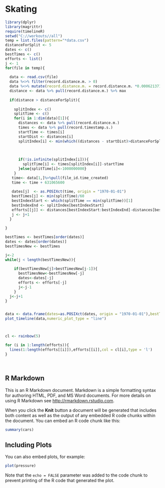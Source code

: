 # Skating 

```r

library(dplyr)
library(magrittr)
require(timelineR)
setwd("C://workouts//all")
temp = list.files(pattern="*data.csv")
distanceForSplit <- 5
dates <- c()
bestTimes <- c()
efforts <- list()
j <- 1
for(file in temp){
  
  data <- read.csv(file)
  data %<>% filter(record.distance.m. > 0)
  data %<>% mutate(record.distance.m. = record.distance.m. *0.000621371)
  distance <- data %>% pull(record.distance.m.) %>% max
  
  if(distance > distanceForSplit){
  
    splitIndex <- c()
    splitTime <- c()
    for(i in 1:dim(data)[1]){
      distances <- data %>% pull(record.distance.m.)
      times <- data %>% pull(record.timestamp.s.)
      startTime <- times[i]
      startDist <- distances[i] 
      splitIndex[i] <- min(which((distances - startDist)>distanceForSplit))
      
      
      
      if(!is.infinite(splitIndex[i])){
        splitTime[i] <- times[splitIndex[i]]-startTime
      }else{splitTime[i]<-1000000000}
    }
   time<- data[1,]%>%pull(file_id.time_created)
   time <- time + 631065600 
   
   dates[j]  <- as.POSIXct(time, origin = "1970-01-01")
   bestTimes[j] <- min(splitTime)/60
   bestIndexStart <- which(splitTime == min(splitTime))[1]
   bestIndexEnd <- splitIndex[bestIndexStart]
   efforts[[j]] <- distances[bestIndexStart:bestIndexEnd]-distances[bestIndexStart]
   j <- j+1
  }
  
}

bestTimes <- bestTimes[order(dates)]
dates <- dates[order(dates)]
bestTimesNew <- bestTimes

j<-2
while(j < length(bestTimesNew)){
  
    if(bestTimesNew[j]>bestTimesNew[j-1]){
      bestTimesNew<-bestTimesNew[-j]
      dates<-dates[-j]
      efforts <- efforts[-j]
      j<-j-1
    }
  j<-j+1
}  


data <- data.frame(dates=as.POSIXct(dates, origin = "1970-01-01"),bestTimes = bestTimesNew)
plot_timeline(data,numeric_plot_type = "line")



cl <- rainbow(5)

for (i in 1:length(efforts)){
  lines(1:length(efforts[[i]]),efforts[[i]],col = cl[i],type = 'l')
}




```

## R Markdown

This is an R Markdown document. Markdown is a simple formatting syntax for authoring HTML, PDF, and MS Word documents. For more details on using R Markdown see <http://rmarkdown.rstudio.com>.

When you click the **Knit** button a document will be generated that includes both content as well as the output of any embedded R code chunks within the document. You can embed an R code chunk like this:

```r
summary(cars)
```

## Including Plots

You can also embed plots, for example:

```r
plot(pressure)
```

Note that the `echo = FALSE` parameter was added to the code chunk to prevent printing of the R code that generated the plot.
